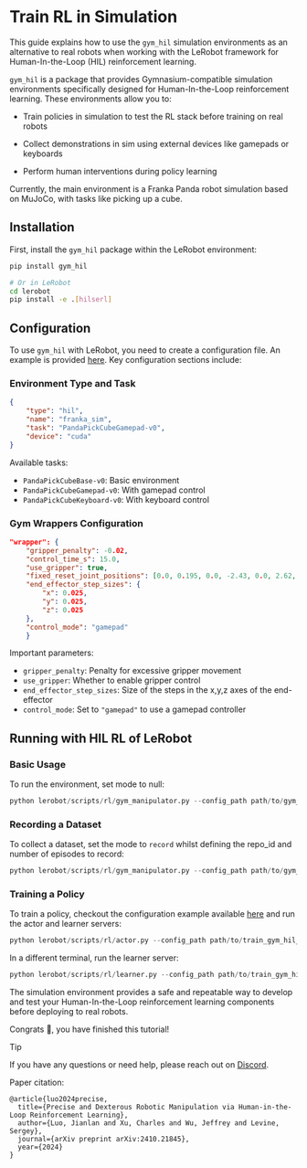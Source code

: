 # Train RL in Simulation

This guide explains how to use the `gym_hil` simulation environments as an alternative to real robots when working with the LeRobot framework for Human-In-the-Loop (HIL) reinforcement learning.

`gym_hil` is a package that provides Gymnasium-compatible simulation environments specifically designed for Human-In-the-Loop reinforcement learning. These environments allow you to:

- Train policies in simulation to test the RL stack before training on real robots

- Collect demonstrations in sim using external devices like gamepads or keyboards
- Perform human interventions during policy learning

Currently, the main environment is a Franka Panda robot simulation based on MuJoCo, with tasks like picking up a cube.

## Installation

First, install the `gym_hil` package within the LeRobot environment:

```bash
pip install gym_hil

# Or in LeRobot
cd lerobot
pip install -e .[hilserl]
```

## Configuration

To use `gym_hil` with LeRobot, you need to create a configuration file. An example is provided [here](https://huggingface.co/datasets/aractingi/lerobot-example-config-files/blob/main/gym_hil_env.json). Key configuration sections include:

### Environment Type and Task

```json
{
    "type": "hil",
    "name": "franka_sim",
    "task": "PandaPickCubeGamepad-v0",
    "device": "cuda"
}
```

Available tasks:
- `PandaPickCubeBase-v0`: Basic environment
- `PandaPickCubeGamepad-v0`: With gamepad control
- `PandaPickCubeKeyboard-v0`: With keyboard control

### Gym Wrappers Configuration

```json
"wrapper": {
    "gripper_penalty": -0.02,
    "control_time_s": 15.0,
    "use_gripper": true,
    "fixed_reset_joint_positions": [0.0, 0.195, 0.0, -2.43, 0.0, 2.62, 0.785],
    "end_effector_step_sizes": {
        "x": 0.025,
        "y": 0.025,
        "z": 0.025
    },
    "control_mode": "gamepad"
    }
```

Important parameters:
- `gripper_penalty`: Penalty for excessive gripper movement
- `use_gripper`: Whether to enable gripper control
- `end_effector_step_sizes`: Size of the steps in the x,y,z axes of the end-effector
- `control_mode`: Set to `"gamepad"` to use a gamepad controller

## Running with HIL RL of LeRobot

### Basic Usage

To run the environment, set mode to null:

```python
python lerobot/scripts/rl/gym_manipulator.py --config_path path/to/gym_hil_env.json
```

### Recording a Dataset

To collect a dataset, set the mode to `record` whilst defining the repo_id and number of episodes to record:

```python
python lerobot/scripts/rl/gym_manipulator.py --config_path path/to/gym_hil_env.json
```

### Training a Policy

To train a policy, checkout the configuration example available [here](https://huggingface.co/datasets/aractingi/lerobot-example-config-files/blob/main/train_gym_hil_env.json) and run the actor and learner servers:

```python
python lerobot/scripts/rl/actor.py --config_path path/to/train_gym_hil_env.json
```

In a different terminal, run the learner server:

```python
python lerobot/scripts/rl/learner.py --config_path path/to/train_gym_hil_env.json
```

The simulation environment provides a safe and repeatable way to develop and test your Human-In-the-Loop reinforcement learning components before deploying to real robots.

Congrats 🎉, you have finished this tutorial!

> [!TIP]
>  If you have any questions or need help, please reach out on [Discord](https://discord.com/invite/s3KuuzsPFb).

Paper citation:
```
@article{luo2024precise,
  title={Precise and Dexterous Robotic Manipulation via Human-in-the-Loop Reinforcement Learning},
  author={Luo, Jianlan and Xu, Charles and Wu, Jeffrey and Levine, Sergey},
  journal={arXiv preprint arXiv:2410.21845},
  year={2024}
}
```
